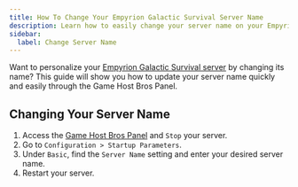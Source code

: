 ```yaml
---
title: How To Change Your Empyrion Galactic Survival Server Name
description: Learn how to easily change your server name on your Empyrion Galactic Survival dedicated server. Follow our step-by-step guide to update your hostname.
sidebar:
  label: Change Server Name
---
```


Want to personalize your [Empyrion Galactic Survival server](https://www.gamehostbros.com/empyrion-galactic-survival-server-hosting/) by changing its name? This guide will show you how to update your server name quickly and easily through the Game Host Bros Panel.

## Changing Your Server Name

<Steps>

1. Access the [Game Host Bros Panel](https://panel.gamehostbros.com/) and `Stop` your server.
2. Go to `Configuration > Startup Parameters`.
3. Under `Basic`, find the `Server Name` setting and enter your desired server name.
4. Restart your server.
</Steps>
